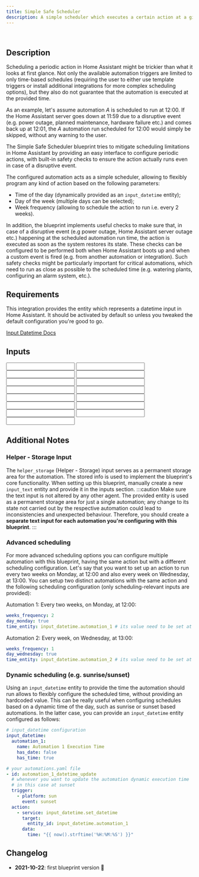 ```yaml
---
title: Simple Safe Scheduler
description: A simple scheduler which executes a certain action at a given time, checking and eventually re-executing the action if the automation did not run at the expected time (e.g. due to a disruptive event).
---
```



<ImportCard id='simple_safe_scheduler' category='automation' />

<br />

## Description

Scheduling a periodic action in Home Assistant might be trickier than what it looks at first glance. Not only the available automation triggers are limited to only time-based schedules (requiring the user to either use template triggers or install additional integrations for more complex scheduling options), but they also do not guarantee that the automation is executed at the provided time.

As an example, let's assume automation _A_ is scheduled to run at 12:00. If the Home Assistant server goes down at 11:59 due to a disruptive event (e.g. power outage, planned maintenance, hardware failure etc.) and comes back up at 12:01, the _A_ automation run scheduled for 12:00 would simply be skipped, without any warning to the user.

The Simple Safe Scheduler blueprint tries to mitigate scheduling limitations in Home Assistant by providing an easy interface to configure periodic actions, with built-in safety checks to ensure the action actually runs even in case of a disruptive event.

The configured automation acts as a simple scheduler, allowing to flexibly program any kind of action based on the following parameters:

- Time of the day (dynamically provided as an `input_datetime` entity);
- Day of the week (multiple days can be selected);
- Week frequency (allowing to schedule the action to run i.e. every 2 weeks).

In addition, the blueprint implements useful checks to make sure that, in case of a disruptive event (e.g power outage, Home Assistant server outage etc.) happening at the scheduled automation run time, the action is executed as soon as the system restores its state. These checks can be configured to be performed both when Home Assistant boots up and when a custom event is fired (e.g. from another automation or integration). Such safety checks might be particularly important for critical automations, which need to run as close as possible to the scheduled time (e.g. watering plants, configuring an alarm system, etc.).

## Requirements

<Requirement name='Input Datetime Integration' required>

This integration provides the entity which represents a datetime input in Home Assistant. It should be activated by default so unless you tweaked the default configuration you're good to go.

[Input Datetime Docs](https://www.home-assistant.io/integrations/input_datetime/)

</Requirement>

## Inputs

<Input
  name='Action'
  description='The action which needs to be executed by this automation at the provided day and time.'
  selector='action'
  required
/>
<Input
  name='Helper - Storage'
  description='A text helper which will be used by the automation to store information regarding the last successful run. You will need to manually create a text input entity for this, please read the blueprint Additional Notes for more info.'
  selector='entity'
  required
/>
<Input
  name='Run every N weeks'
  description='The number of weeks between a successful run and the next one.'
  selector='number'
/>
<Input
  name='Run on Monday'
  description='Run the action on Monday.'
  selector='boolean'
/>
<Input
  name='Run on Tuesday'
  description='Run the action on Tuesday.'
  selector='boolean'
/>
<Input
  name='Run on Wednesday'
  description='Run the action on Wednesday.'
  selector='boolean'
/>
<Input
  name='Run on Thursday'
  description='Run the action on Thursday.'
  selector='boolean'
/>
<Input
  name='Run on Friday'
  description='Run the action on Friday.'
  selector='boolean'
/>
<Input
  name='Run on Saturday'
  description='Run the action on Saturday.'
  selector='boolean'
/>
<Input
  name='Run on Sunday'
  description='Run the action on Sunday.'
  selector='boolean'
/>
<Input
  name='Run Time Entity'
  description='Entity which describes the time when the action should run. Provide an entity with only time information configured (has_time: true, has_date: false).'
  selector='entity'
  required
/>
<Input
  name='Custom Trigger Event'
  description='A custom event which can trigger the execution check (eg. a powercut event reported by external integrations).'
  selector='text'
/>
<Input
  name='Trigger at Home Assistant startup'
  description='Trigger the execution check at Home Assistant startup.'
  selector='boolean'
/>
<Input
  name='Block late execution'
  description='Prevent the action to be executed too late, when a given period of time passed since the expected run time.'
  selector='boolean'
/>
<Input
  name='Block late execution - Max elapsed time'
  description='Threshold which is used to determine a late execution: if the provided amount of time passed since the expected run time and block late execution is enabled, the action will not be executed in any case.'
  selector='number'
/>

## Additional Notes

### Helper - Storage Input

The `helper_storage` (Helper - Storage) input serves as a permanent storage area for the automation. The stored info is used to implement the blueprint's core functionality. When setting up this blueprint, manually create a new `input_text` entity and provide it in the inputs section.
:::caution
Make sure the text input is not altered by any other agent. The provided entity is used as a permanent storage area for just a single automation; any change to its state not carried out by the respective automation could lead to inconsistencies and unexpected behaviour. Therefore, you should create a **separate text input for each automation you're configuring with this blueprint**.
:::

### Advanced scheduling

For more advanced scheduling options you can configure multiple automation with this blueprint, having the same action but with a different scheduling configuration.
Let's say that you want to set up an action to run every two weeks on Monday, at 12:00 and also every week on Wednesday, at 13:00. You can setup two distinct automations with the same action and the following scheduling configuration (only scheduling-relevant inputs are provided):

Automation 1: Every two weeks, on Monday, at 12:00:

```yaml
weeks_frequency: 2
day_monday: true
time_entity: input_datetime.automation_1 # its value need to be set at 12:00
```

Automation 2: Every week, on Wednesday, at 13:00:

```yaml
weeks_frequency: 1
day_wednesday: true
time_entity: input_datetime.automation_2 # its value need to be set at 13:00
```

### Dynamic scheduling (e.g. sunrise/sunset)

Using an `input_datetime` entity to provide the time the automation should run allows to flexibly configure the scheduled time, without providing an hardcoded value. This can be really useful when configuring schedules based on a dynamic time of the day, such as sunrise or sunset based automations. In the latter case, you can provide an `input_datetime` entity configured as follows:

```yaml
# input_datetime configuration
input_datetime:
  automation_1:
    name: Automation 1 Execution Time
    has_date: false
    has_time: true

# your automations.yaml file
- id: automation_1_datetime_update
  # whenever you want to update the automation dynamic execution time
  # in this case at sunset
  trigger:
    - platform: sun
      event: sunset
  action:
    - service: input_datetime.set_datetime
      target:
        entity_id: input_datetime.automation_1
      data:
        time: "{{ now().strftime('%H:%M:%S') }}"
```

## Changelog

- **2021-10-22**: first blueprint version :tada:
